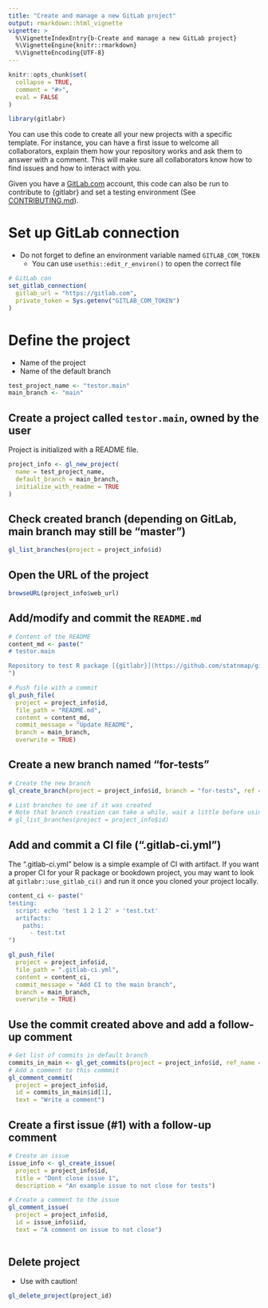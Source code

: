 ```yaml
---
title: "Create and manage a new GitLab project"
output: rmarkdown::html_vignette
vignette: >
  %\VignetteIndexEntry{b-Create and manage a new GitLab project}
  %\VignetteEngine{knitr::rmarkdown}
  %\VignetteEncoding{UTF-8}
---
```


```r
knitr::opts_chunk$set(
  collapse = TRUE,
  comment = "#>",
  eval = FALSE
)
```

```r
library(gitlabr)
```

You can use this code to create all your new projects with a specific template. 
For instance, you can have a first issue to welcome all collaborators, explain them how your repository works and ask them to answer with a comment. 
This will make sure all collaborators know how to find issues and how to interact with you.

Given you have a [GitLab.com](https://about.gitlab.com/) account, this code can also be run to contribute to {gitlabr} and set a testing environment (See [CONTRIBUTING.md](https://github.com/statnmap/gitlabr/blob/main/CONTRIBUTING.md)).


# Set up GitLab connection

- Do not forget to define an environment variable named `GITLAB_COM_TOKEN`
  + You can use `usethis::edit_r_environ()` to open the correct file

```r
# GitLab con
set_gitlab_connection(
  gitlab_url = "https://gitlab.com",
  private_token = Sys.getenv("GITLAB_COM_TOKEN")
)
```

# Define the project

- Name of the project
- Name of the default branch

```r
test_project_name <- "testor.main"
main_branch <- "main"
```

## Create a project called `testor.main`, owned by the user

Project is initialized with a README file.

```r
project_info <- gl_new_project(
  name = test_project_name, 
  default_branch = main_branch,
  initialize_with_readme = TRUE
)
```

## Check created branch (depending on GitLab, main branch may still be "master")
```r
gl_list_branches(project = project_info$id)
```

## Open the URL of the project
```r
browseURL(project_info$web_url)
```

## Add/modify and commit the `README.md`

```r
# Content of the README
content_md <- paste("
# testor.main

Repository to test R package [{gitlabr}](https://github.com/statnmap/gitlabr)
")

# Push file with a commit
gl_push_file(
  project = project_info$id,
  file_path = "README.md",
  content = content_md,
  commit_message = "Update README",
  branch = main_branch,
  overwrite = TRUE)

```

## Create a new branch named "for-tests"

```r
# Create the new branch
gl_create_branch(project = project_info$id, branch = "for-tests", ref = main_branch)

# List branches to see if it was created
# Note that branch creation can take a while, wait a little before using `gl_list_branches()`
# gl_list_branches(project = project_info$id)
```

## Add and commit a CI file (".gitlab-ci.yml")

The ".gitlab-ci.yml" below is a simple example of CI with artifact.
If you want a proper CI for your R package or bookdown project, you may want to look at `gitlabr::use_gitlab_ci()` and run it once you cloned your project locally.


```r
content_ci <- paste("
testing:
  script: echo 'test 1 2 1 2' > 'test.txt'
  artifacts:
    paths:
      - test.txt
")

gl_push_file(
  project = project_info$id,
  file_path = ".gitlab-ci.yml",
  content = content_ci,
  commit_message = "Add CI to the main branch",
  branch = main_branch,
  overwrite = TRUE)

```

## Use the commit created above and add a follow-up comment
```r
# Get list of commits in default branch
commits_in_main <- gl_get_commits(project = project_info$id, ref_name = main_branch)
# Add a comment to this commmit
gl_comment_commit(
  project = project_info$id, 
  id = commits_in_main$id[1], 
  text = "Write a comment")
```

## Create a first issue (#1) with a follow-up comment

```r
# Create an issue
issue_info <- gl_create_issue(
  project = project_info$id, 
  title = "Dont close issue 1", 
  description = "An example issue to not close for tests")

# Create a comment to the issue
gl_comment_issue(
  project = project_info$id, 
  id = issue_info$iid, 
  text = "A comment on issue to not close")
  
```

## Delete project

- Use with caution!

```r
gl_delete_project(project_id)
```

